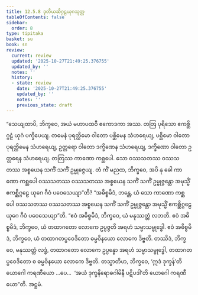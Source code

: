 ```yaml
---
title: 12.5.8 ဒုတိယဆိဂ္ဂဠယုဂသုတ္တ
tableOfContents: false
sidebar:
  order: 8
type: tipitaka
basket: su
book: sn
review:
  current: review
  updated: '2025-10-27T21:49:25.376755'
  updated_by: ''
  notes: ''
  history:
  - state: review
    date: '2025-10-27T21:49:25.376755'
    updated_by: ''
    notes: ''
    previous_state: draft
---
```



<ReviewStatus review={frontmatter.review} showDetails={true} />

<HypothesisAnnotation frontmatter={frontmatter} />

<DynamicBreadcrumb />

<Division number="1118" book="sn" e="ch" v="18" p="446">

<Paragraph number="2395" book="sn">
“သေယျထာပိ, ဘိက္ခဝေ, အယံ မဟာပထဝီ ဧကောဒကာ အဿ. တတြ ပုရိသော ဧကစ္ဆိဂ္ဂဠံ ယုဂံ ပက္ခိပေယျ. တမေနံ ပုရတ္ထိမော ဝါတော ပစ္ဆိမေန သံဟရေယျ, ပစ္ဆိမော ဝါတော ပုရတ္ထိမေန သံဟရေယျ, ဥတ္တရော ဝါတော ဒက္ခိဏေန သံဟရေယျ, ဒက္ခိဏော ဝါတော ဥတ္တရေန သံဟရေယျ. တတြဿ ကာဏော ကစ္ဆပေါ. သော ဝဿသတဿ ဝဿသတဿ အစ္စယေန သကိံ သကိံ ဥမ္မုဇ္ဇေယျ. တံ ကိံ မညထ, ဘိက္ခဝေ, အပိ နု ခေါ ကာဏော ကစ္ဆပေါ ဝဿသတဿ ဝဿသတဿ အစ္စယေန သကိံ သကိံ ဥမ္မုဇ္ဇန္တော အမုသ္မိံ ဧကစ္ဆိဂ္ဂဠေ ယုဂေ ဂီဝံ ပဝေသေယျာ”တိ? “အဓိစ္စမိဒံ, ဘန္တေ, ယံ သော ကာဏော ကစ္ဆပေါ ဝဿသတဿ ဝဿသတဿ အစ္စယေန သကိံ သကိံ ဥမ္မုဇ္ဇန္တော အမုသ္မိံ ဧကစ္ဆိဂ္ဂဠေ ယုဂေ ဂီဝံ ပဝေသေယျာ”တိ.
</Paragraph>

<Paragraph number="2396" book="sn">
“ဧဝံ အဓိစ္စမိဒံ, ဘိက္ခဝေ, ယံ မနုဿတ္တံ လဘတိ. ဧဝံ အဓိစ္စမိဒံ, ဘိက္ခဝေ, ယံ တထာဂတော လောကေ ဥပ္ပဇ္ဇတိ အရဟံ သမ္မာသမ္ဗုဒ္ဓေါ. ဧဝံ အဓိစ္စမိဒံ, ဘိက္ခဝေ, ယံ တထာဂတပ္ပဝေဒိတော ဓမ္မဝိနယော လောကေ ဒိဗ္ဗတိ. တဿိဒံ, ဘိက္ခဝေ, မနုဿတ္တံ လဒ္ဓံ, တထာဂတော လောကေ ဥပ္ပန္နော အရဟံ သမ္မာသမ္ဗုဒ္ဓေါ, တထာဂတပ္ပဝေဒိတော စ ဓမ္မဝိနယော လောကေ ဒိဗ္ဗတိ.
</Paragraph>

<Paragraph number="2397" book="sn">
တသ္မာတိဟ, ဘိက္ခဝေ, ‘ဣဒံ ဒုက္ခန်’တိ ယောဂေါ ကရဏီယော …ပေ…  ‘အယံ ဒုက္ခနိရောဓဂါမိနီ ပဋိပဒါ’တိ ယောဂေါ ကရဏီယော”တိ.

</Paragraph>
</Division>

<Paragraph number="2398" type="center" book="sn">
အဋ္ဌမံ.
</Paragraph>